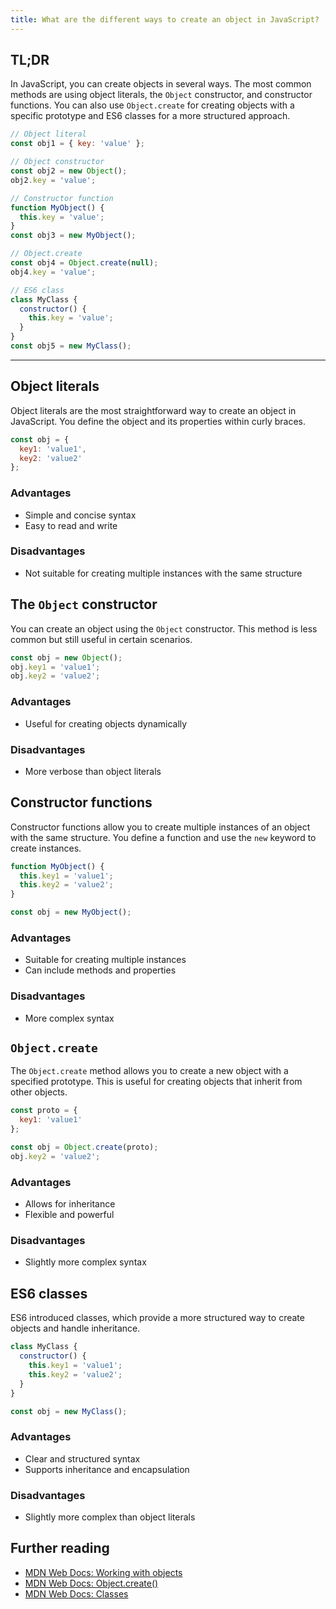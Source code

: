 ```yaml
---
title: What are the different ways to create an object in JavaScript?
---
```


## TL;DR

In JavaScript, you can create objects in several ways. The most common methods are using object literals, the `Object` constructor, and constructor functions. You can also use `Object.create` for creating objects with a specific prototype and ES6 classes for a more structured approach.

```javascript
// Object literal
const obj1 = { key: 'value' };

// Object constructor
const obj2 = new Object();
obj2.key = 'value';

// Constructor function
function MyObject() {
  this.key = 'value';
}
const obj3 = new MyObject();

// Object.create
const obj4 = Object.create(null);
obj4.key = 'value';

// ES6 class
class MyClass {
  constructor() {
    this.key = 'value';
  }
}
const obj5 = new MyClass();
```

---

## Object literals

Object literals are the most straightforward way to create an object in JavaScript. You define the object and its properties within curly braces.

```javascript
const obj = {
  key1: 'value1',
  key2: 'value2'
};
```

### Advantages

- Simple and concise syntax
- Easy to read and write

### Disadvantages

- Not suitable for creating multiple instances with the same structure

## The `Object` constructor

You can create an object using the `Object` constructor. This method is less common but still useful in certain scenarios.

```javascript
const obj = new Object();
obj.key1 = 'value1';
obj.key2 = 'value2';
```

### Advantages

- Useful for creating objects dynamically

### Disadvantages

- More verbose than object literals

## Constructor functions

Constructor functions allow you to create multiple instances of an object with the same structure. You define a function and use the `new` keyword to create instances.

```javascript
function MyObject() {
  this.key1 = 'value1';
  this.key2 = 'value2';
}

const obj = new MyObject();
```

### Advantages

- Suitable for creating multiple instances
- Can include methods and properties

### Disadvantages

- More complex syntax

## `Object.create`

The `Object.create` method allows you to create a new object with a specified prototype. This is useful for creating objects that inherit from other objects.

```javascript
const proto = {
  key1: 'value1'
};

const obj = Object.create(proto);
obj.key2 = 'value2';
```

### Advantages

- Allows for inheritance
- Flexible and powerful

### Disadvantages

- Slightly more complex syntax

## ES6 classes

ES6 introduced classes, which provide a more structured way to create objects and handle inheritance.

```javascript
class MyClass {
  constructor() {
    this.key1 = 'value1';
    this.key2 = 'value2';
  }
}

const obj = new MyClass();
```

### Advantages

- Clear and structured syntax
- Supports inheritance and encapsulation

### Disadvantages

- Slightly more complex than object literals

## Further reading

- [MDN Web Docs: Working with objects](https://developer.mozilla.org/en-US/docs/Web/JavaScript/Guide/Working_with_Objects)
- [MDN Web Docs: Object.create()](https://developer.mozilla.org/en-US/docs/Web/JavaScript/Reference/Global_Objects/Object/create)
- [MDN Web Docs: Classes](https://developer.mozilla.org/en-US/docs/Web/JavaScript/Reference/Classes)

